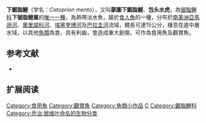 {{speciesbox
| status = NE
| status_system = IUCN3.1
| image =Catoprion mento.jpg
| image_width = 
| image_caption = 
| genus = Catoprion
| species = mento
| authority = [[Cuvier|Cuvier]], 1819
| synonyms = *''Serrasalmus mento''<br /><small>Cuvier, 1819</small>
*''Mylesinus macropterus''<br /><small>Ulrey, 1894</small>
}}
'''下鋸脂鯉'''（学名：''Catoprion mento''），又叫'''蒙圖下鋸脂鯉'''、'''包头水虎'''，為[[锯脂鲤科|锯脂鲤科]]'''下锯脂鲤属'''的[[单型|唯一一種]]，為熱帶淡水魚，屬於[[食人魚|食人魚]]的一種，分布於[[南美洲|南美洲]][[亞馬遜河|亞馬遜河]]、[[奧里諾科河|奧里諾科河]]、[[埃塞奎博河|埃塞奎博河]]及[[巴拉圭河|巴拉圭河]]流域，體長可達15公分，棲息在底中層水域，以其他[[魚類|魚類]]為食，具有利齒，會造成重大創傷，可作為食用魚及觀賞魚。

==参考文献==
{{refbegin}}
*{{FishBase_species|genus=Catoprion|species=mento|year=2013|month=10}}
{{refend}}

== 扩展阅读 ==
{{refbegin}}
{{wikispecies-inline|Catoprion mento|蒙圖下鋸脂鯉}}
{{refend}}
{{Taxonbar|from=Q2298006}}

[[Category:食用魚|Category:食用魚]]
[[Category:觀賞魚|Category:觀賞魚]]
[[Category:魚類小作品|Category:魚類小作品]]
[[Category:1819年描述的鱼类|C]]
[[Category:鋸脂鯉科|Category:鋸脂鯉科]]
[[Category:乔治·居维叶命名的生物分类|Category:乔治·居维叶命名的生物分类]]


{{魚類小作品}}